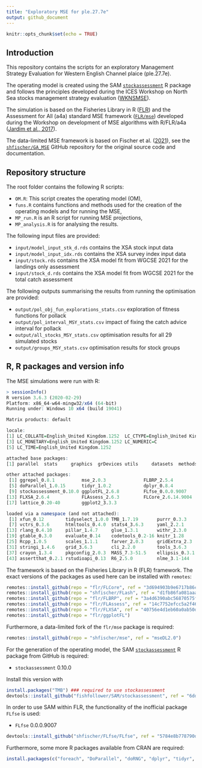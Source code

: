 ```yaml
---
title: "Exploratory MSE for ple.27.7e"
output: github_document
---
```


```r
knitr::opts_chunk$set(echo = TRUE)
```

## Introduction

This repository contains the scripts for an exploratory Management Strategy Evaluation for Western English Channel plaice (ple.27.7e).

The operating model is created using the SAM [`stockassessment`](https://github.com/fishfollower/SAM/) R package and follows the principles developed during the ICES Workshop on North Sea stocks management strategy evaluation ([WKNSMSE](https://doi.org/10.17895/ices.pub.5090)).

The simulation is based on the Fisheries Library in R ([FLR](http://www.flr-project.org/)) and the Assessment for All (a4a) standard MSE framework ([`FLR/mse`](github.com/FLR/mse)) developed during the Workshop on development of MSE algorithms with R/FLR/a4a ([Jardim et al., 2017](https://ec.europa.eu/jrc/en/publication/assessment-all-initiativea4a-workshop-development-mse-algorithms-rflra4a)).

The data-limited MSE framework is based on Fischer et al. ([2021](https://dx.doi.org/10.1093/icesjms/fsab018)), see the [`shfischer/GA_MSE`](https://github.com/shfischer/GA_MSE) GitHub repository for the original source code and documentation.

## Repository structure

The root folder contains the following R scripts:

* `OM.R`: This script creates the operating model (OM),
* `funs.R` contains functions and methods used for the creation of the operating models and for running the MSE,
* `MP_run.R` is an R script for running MSE projections,
* `MP_analysis.R` is for analysing the results.

The following input files are provided:

* `input/model_input_stk_d.rds` contains the XSA stock input data
* `input/model_input_idx.rds` contains the XSA survey index input data
* `input/stock.rds` contains the XSA model fit from WGCSE 2021 for the landings only assessment
* `input/stock_d.rds` contains the XSA model fit from WGCSE 2021 for the total catch assessment


The following outputs summarising the results from running the optimisation are provided:

* `output/pol_obj_fun_explorations_stats.csv` exploration of fitness functions for pollack
* `output/pol_interval_MSY_stats.csv` impact of fixing the catch advice interval for pollack
* `output/all_stocks_MSY_stats.csv` optimisation results for all 29 simulated stocks
* `output/groups_MSY_stats.csv` optimisation results for stock groups

## R, R packages and version info

The MSE simulations were run with R:
```r
> sessionInfo()
R version 3.6.3 (2020-02-29)
Platform: x86_64-w64-mingw32/x64 (64-bit)
Running under: Windows 10 x64 (build 19041)

Matrix products: default

locale:
[1] LC_COLLATE=English_United Kingdom.1252  LC_CTYPE=English_United Kingdom.1252   
[3] LC_MONETARY=English_United Kingdom.1252 LC_NUMERIC=C                           
[5] LC_TIME=English_United Kingdom.1252    

attached base packages:
[1] parallel  stats     graphics  grDevices utils     datasets  methods   base     

other attached packages:
 [1] ggrepel_0.8.1          mse_2.0.3              FLBRP_2.5.4            data.table_1.12.8     
 [5] doParallel_1.0.15      tidyr_1.0.2            dplyr_0.8.4            foreach_1.4.8         
 [9] stockassessment_0.10.0 ggplotFL_2.6.8         FLfse_0.0.0.9007       FLash_2.5.11          
[13] FLXSA_2.6.4            FLAssess_2.6.3         FLCore_2.6.14.9004     iterators_1.0.13      
[17] lattice_0.20-40        ggplot2_3.3.3         

loaded via a namespace (and not attached):
 [1] xfun_0.12        tidyselect_1.0.0 TMB_1.7.19       purrr_0.3.3      splines_3.6.3    colorspace_2.0-0
 [7] vctrs_0.3.6      htmltools_0.4.0  stats4_3.6.3     yaml_2.2.1       mgcv_1.8-31      utf8_1.1.4      
[13] rlang_0.4.10     pillar_1.4.7     glue_1.3.1       withr_2.3.0      lifecycle_0.2.0  munsell_0.5.0   
[19] gtable_0.3.0     evaluate_0.14    codetools_0.2-16 knitr_1.28       labeling_0.4.2   fansi_0.4.1     
[25] Rcpp_1.0.5       scales_1.1.1     farver_2.0.3     gridExtra_2.3    ellipse_0.4.2    digest_0.6.27   
[31] stringi_1.4.6    grid_3.6.3       cli_2.2.0        tools_3.6.3      magrittr_2.0.1   tibble_2.1.3    
[37] crayon_1.3.4     pkgconfig_2.0.3  MASS_7.3-51.5    ellipsis_0.3.1   Matrix_1.2-18    rmarkdown_2.1   
[43] assertthat_0.2.1 rstudioapi_0.13  R6_2.5.0         nlme_3.1-144     compiler_3.6.3 
```


The framework is based on the Fisheries Library in R (FLR) framework. The exact versions of the packages as used here can be installed with `remotes`:
```r
remotes::install_github(repo = "flr/FLCore", ref = "3d694903b9e6717b86c3e8486fc14ebf92908786")
remotes::install_github(repo = "shfischer/FLash", ref = "d1fb86fa081aaa5b6980d74b07d9adb44ad19a7f") # silenced version of FLash
remotes::install_github(repo = "flr/FLBRP", ref = "3a4d6390abc56870575fbaba3637091036468217")
remotes::install_github(repo = "flr/FLAssess", ref = "14c7752efcc5a2f463d0e9846be33b327c77b59b")
remotes::install_github(repo = "flr/FLXSA", ref = "40756e4d1eb60a0ab50d6e511477a8ee8dde2373")
remotes::install_github(repo = "flr/ggplotFL")
```

Furthermore, a data-limited fork of the `flr/mse` package is required:
```r
remotes::install_github(repo = "shfischer/mse", ref = "mseDL2.0")
```

For the generation of the operating model, the SAM [`stockassessment`](https://github.com/fishfollower/SAM/) R package from GitHub is required:

* `stockassessment` 0.10.0

Install this version with
```r
install.packages("TMB") ### required to use stockassessment
devtools::install_github("fishfollower/SAM/stockassessment", ref = "6ddb31ffee0d867c569a86cd4dc7a9ba8243764c")
```

In order to use SAM within FLR, the functionality of the inofficial package `FLfse` is used:

* `FLfse` 0.0.0.9007

```r
devtools::install_github("shfischer/FLfse/FLfse", ref = "5784e8b778790d6356c43b07a71624e46ca4dc10")
```

Furthermore, some more R packages available from CRAN are required:
```r
install.packages(c("foreach", "DoParallel", "doRNG", "dplyr", "tidyr", "ggplot2", "Cairo", "scales")) 
```

